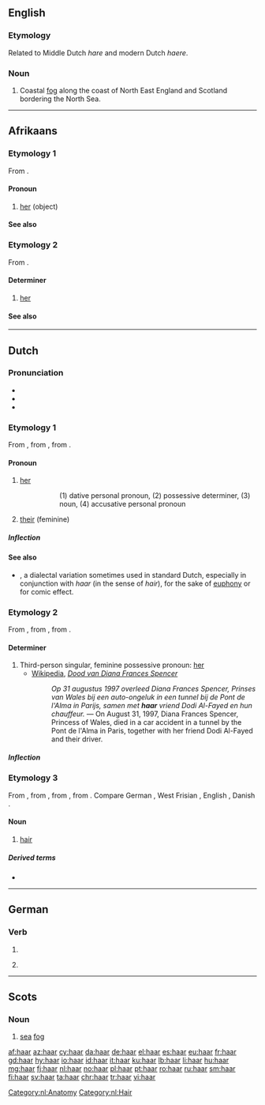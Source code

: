 {{also|Haar}}
==English==
{{wikipedia}}

===Etymology===
Related to Middle Dutch ''hare''  and modern Dutch ''haere''.

===Noun===
{{en-noun|haars}}

# Coastal [[fog]] along the coast of North East England and Scotland bordering the North Sea.

----

==Afrikaans==

===Etymology 1===
From {{etyl|nl|af}} {{m|nl|haar}}.

====Pronoun====
{{head|af|pronoun form|subject|sy}}

# [[her]] (object)

====See also====
{{af-personal pronouns}}

===Etymology 2===
From {{etyl|nl|af}} {{m|nl|haar}}.

====Determiner====
{{head|af|determiner}}

# [[her]]

====See also====
{{af-personal pronouns}}

----

==Dutch==

===Pronunciation===
* {{rhymes|aːr|lang=nl}}
* {{IPA|/ɦaːr/|lang=nl}}
* {{audio|Nl-haar.ogg|audio|lang=nl}}

===Etymology 1===
From {{inh|nl|dum|haer}}, from {{inh|nl|odt|hiro}}, from {{inh|nl|gem-pro|*hezōi}}.

====Pronoun====
{{head|nl|pronoun|g=f|cat2=personal pronouns}}

# {{lb|nl|personal}} [[her]]
#: {{ux|nl|Ik zeg '''haar''' (1) dat ze '''haar''' (2) '''haar''' (3) door '''haar''' (4) moet laten verzorgen.|t=I tell her (1) that she must take care of her (2) hair (3) by her (4).}}
#:: (1) dative personal pronoun, (2) possessive determiner, (3) noun, (4) accusative personal pronoun
# {{lb|nl|personal|dated}} [[their]] (feminine)

=====Inflection=====
{{nl-decl-personal pronouns}}

====See also====
* {{m|nl|heur}}, a dialectal variation sometimes used in standard Dutch, especially in conjunction with ''haar'' (in the sense of ''hair''), for the sake of [[euphony]] or for comic effect.

===Etymology 2===
From {{inh|nl|dum|haer}}, from {{inh|nl|odt|hira}}, from {{inh|nl|gem-pro|*hezōz}}.

====Determiner====
{{head|nl|pronoun|dependent possessive, independent possessive|hare|contracted form|'r|cat2=possessive determiners}}

# Third-person singular, feminine possessive pronoun: [[her]]
#* [[:w:nl:|Wikipedia]], ''[[:w:nl:Dood van Diana Frances Spencer|Dood van Diana Frances Spencer]]''
#*: ''Op 31 augustus 1997 overleed Diana Frances Spencer, Prinses van Wales bij een auto-ongeluk in een tunnel bij de Pont de l'Alma in Parijs, samen met <b>haar</b> vriend Dodi Al-Fayed en hun chauffeur.'' &mdash; On August 31, 1997, Diana Frances Spencer, Princess of Wales, died in a car accident in a tunnel by the Pont de l'Alma in Paris, together with her friend Dodi Al-Fayed and their driver.

=====Inflection=====
{{nl-decl-personal pronouns}}

===Etymology 3===
From {{inh|nl|dum|haer}}, from {{inh|nl|odt|*hār}}, from {{inh|nl|gem-pro|*hērą}}, from {{der|nl|ine-pro|*keres-||rough hair, bristle}}. Compare German {{m|de|Haar}}, West Frisian {{m|fy|hier}}, English {{m|en|hair}}, Danish {{m|da|hår}}.

====Noun====
{{nl-noun|n|-en|haartje}}

# [[hair]]

=====Derived terms=====
* {{l|nl|roodharig||redheaded}}

[[Category:nl:Anatomy]]
[[Category:nl:Hair]]

----

==German==

===Verb===
{{head|de|verb form}}

# {{de-verb form of|haaren|i|s}}
# {{lb|de|colloquial}} {{de-verb form of|haaren|1|s|g}}

----

==Scots==

===Noun===
{{sco-noun|-}}

# [[sea]] [[fog]]

[[af:haar]]
[[az:haar]]
[[cy:haar]]
[[da:haar]]
[[de:haar]]
[[el:haar]]
[[es:haar]]
[[eu:haar]]
[[fr:haar]]
[[gd:haar]]
[[hy:haar]]
[[io:haar]]
[[id:haar]]
[[it:haar]]
[[ku:haar]]
[[lb:haar]]
[[li:haar]]
[[hu:haar]]
[[mg:haar]]
[[fj:haar]]
[[nl:haar]]
[[no:haar]]
[[pl:haar]]
[[pt:haar]]
[[ro:haar]]
[[ru:haar]]
[[sm:haar]]
[[fi:haar]]
[[sv:haar]]
[[ta:haar]]
[[chr:haar]]
[[tr:haar]]
[[vi:haar]]